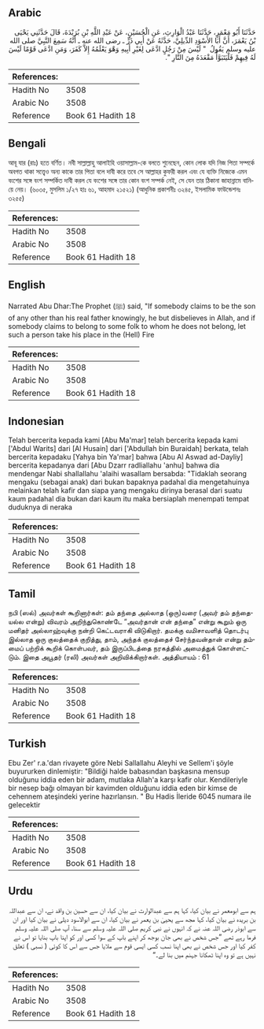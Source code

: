 ## Arabic


<div dir="rtl" lang="ar" style={{fontSize:'larger',backgroundColor:'#f8f9fa',padding:20}}>
حَدَّثَنَا أَبُو مَعْمَرٍ، حَدَّثَنَا عَبْدُ الْوَارِثِ، عَنِ الْحُسَيْنِ، عَنْ عَبْدِ اللَّهِ بْنِ بُرَيْدَةَ، قَالَ حَدَّثَنِي يَحْيَى بْنُ يَعْمَرَ، أَنَّ أَبَا الأَسْوَدِ الدِّيلِيَّ، حَدَّثَهُ عَنْ أَبِي ذَرٍّ ـ رضى الله عنه ـ أَنَّهُ سَمِعَ النَّبِيَّ صلى الله عليه وسلم يَقُولُ ‏ "‏ لَيْسَ مِنْ رَجُلٍ ادَّعَى لِغَيْرِ أَبِيهِ وَهْوَ يَعْلَمُهُ إِلاَّ كَفَرَ، وَمَنِ ادَّعَى قَوْمًا لَيْسَ لَهُ فِيهِمْ فَلْيَتَبَوَّأْ مَقْعَدَهُ مِنَ النَّارِ ‏"‏‏.‏
</div>
<div style={{backgroundColor:'#f8f9fa',padding:20, marginBottom: 10}}><table> <thead> <tr> <th>References:</th> <th></th> </tr> </thead> <tbody><tr><td>Hadith No</td><td>3508</td></tr><tr><td>Arabic No</td><td>3508</td></tr><tr><td>Reference</td><td>Book 61 Hadith 18</td></tr></tbody></table></div>

## Bengali


<div dir="ltr" lang="bn" style={{fontSize:'larger',backgroundColor:'#f8f9fa',padding:20}}>
আবূ যার (রাঃ) হতে বর্ণিত। নবী সাল্লাল্লাহু আলাইহি ওয়াসাল্লাম-কে বলতে শুনেছেন, কোন লোক যদি নিজ পিতা সম্পর্কে অবগত থাকা সত্ত্বেও অন্য কাকে তার পিতা বলে দাবী করে তবে সে আল্লাহর কুফরী করল এবং যে ব্যক্তি নিজেকে এমন বংশের সঙ্গে বংশ সম্পর্কিত দাবী করল যে বংশের সঙ্গে তার কোন বংশ সম্পর্ক নেই, সে যেন তার ঠিকানা জাহান্নামে বানিয়ে নেয়। (৬০৩৫, মুসলিম ১/২৭ হাঃ ৬১, আহমাদ ২১৫২১) (আধুনিক প্রকাশনীঃ ৩২৪৫, ইসলামিক ফাউন্ডেশনঃ ৩২৫৫)
</div>
<div style={{backgroundColor:'#f8f9fa',padding:20, marginBottom: 10}}><table> <thead> <tr> <th>References:</th> <th></th> </tr> </thead> <tbody><tr><td>Hadith No</td><td>3508</td></tr><tr><td>Arabic No</td><td>3508</td></tr><tr><td>Reference</td><td>Book 61 Hadith 18</td></tr></tbody></table></div>

## English


<div dir="ltr" lang="en" style={{fontSize:'larger',backgroundColor:'#f8f9fa',padding:20}}>
Narrated Abu Dhar:The Prophet (ﷺ) said, "If somebody claims to be the son of any other than his real father knowingly, he but disbelieves in Allah, and if somebody claims to belong to some folk to whom he does not belong, let such a person take his place in the (Hell) Fire
</div>
<div style={{backgroundColor:'#f8f9fa',padding:20, marginBottom: 10}}><table> <thead> <tr> <th>References:</th> <th></th> </tr> </thead> <tbody><tr><td>Hadith No</td><td>3508</td></tr><tr><td>Arabic No</td><td>3508</td></tr><tr><td>Reference</td><td>Book 61 Hadith 18</td></tr></tbody></table></div>

## Indonesian


<div dir="ltr" lang="id" style={{fontSize:'larger',backgroundColor:'#f8f9fa',padding:20}}>
Telah bercerita kepada kami [Abu Ma'mar] telah bercerita kepada kami ['Abdul Warits] dari [Al Husain] dari ['Abdullah bin Buraidah] berkata, telah bercerita kepadaku [Yahya bin Ya'mar] bahwa [Abu Al Aswad ad-Dayliy] bercerita kepadanya dari [Abu Dzarr radliallahu 'anhu] bahwa dia mendengar Nabi shallallahu 'alaihi wasallam bersabda: "Tidaklah seorang mengaku (sebagai anak) dari bukan bapaknya padahal dia mengetahuinya melainkan telah kafir dan siapa yang mengaku dirinya berasal dari suatu kaum padahal dia bukan dari kaum itu maka bersiaplah menempati tempat duduknya di neraka
</div>
<div style={{backgroundColor:'#f8f9fa',padding:20, marginBottom: 10}}><table> <thead> <tr> <th>References:</th> <th></th> </tr> </thead> <tbody><tr><td>Hadith No</td><td>3508</td></tr><tr><td>Arabic No</td><td>3508</td></tr><tr><td>Reference</td><td>Book 61 Hadith 18</td></tr></tbody></table></div>

## Tamil


<div dir="ltr" lang="ta" style={{fontSize:'larger',backgroundColor:'#f8f9fa',padding:20}}>
நபி (ஸல்) அவர்கள் கூறினார்கள்: தம் தந்தை அல்லாத (ஒரு)வரை (அவர் தம் தந்தையல்ல என்று) விவரம் அறிந்துகொண்டே “அவர்தான் என் தந்தை” என்று கூறும் ஒரு மனிதர் அல்லாஹ்வுக்கு நன்றி கெட்டவராகி விடுகிறார். தமக்கு வமிசாவளித் தொடர்பு இல்லாத ஒரு குலத்தைக் குறித்து, தாம், அந்தக் குலத்தைச் சேர்ந்தவன்தான் என்று தம்மைப் பற்றிக் கூறிக் கொள்பவர், தம் இருப்பிடத்தை நரகத்தில் அமைத்துக் கொள்ளட்டும். இதை அபூதர் (ரலி) அவர்கள் அறிவிக்கிறார்கள். அத்தியாயம் : 61
</div>
<div style={{backgroundColor:'#f8f9fa',padding:20, marginBottom: 10}}><table> <thead> <tr> <th>References:</th> <th></th> </tr> </thead> <tbody><tr><td>Hadith No</td><td>3508</td></tr><tr><td>Arabic No</td><td>3508</td></tr><tr><td>Reference</td><td>Book 61 Hadith 18</td></tr></tbody></table></div>

## Turkish


<div dir="ltr" lang="tr" style={{fontSize:'larger',backgroundColor:'#f8f9fa',padding:20}}>
Ebu Zer' r.a.'dan rivayete göre Nebi Sallallahu Aleyhi ve Sellem'i şöyle buyururken dinlemiştir: "Bildiği halde babasından başkasına mensup olduğunu iddia eden bir adam, mutlaka Allah'a karşı kafir olur. Kendileriyle bir nesep bağı olmayan bir kavimden olduğunu iddia eden bir kimse de cehennem ateşindeki yerine hazırlansın. " Bu Hadis İleride 6045 numara ile gelecektir
</div>
<div style={{backgroundColor:'#f8f9fa',padding:20, marginBottom: 10}}><table> <thead> <tr> <th>References:</th> <th></th> </tr> </thead> <tbody><tr><td>Hadith No</td><td>3508</td></tr><tr><td>Arabic No</td><td>3508</td></tr><tr><td>Reference</td><td>Book 61 Hadith 18</td></tr></tbody></table></div>

## Urdu


<div dir="rtl" lang="ur" style={{fontSize:'larger',backgroundColor:'#f8f9fa',padding:20}}>
ہم سے ابومعمر نے بیان کیا، کہا ہم سے عبدالوارث نے بیان کیا، ان سے حسین بن واقد نے، ان سے عبداللہ بن بریدہ نے بیان کیا، کہا مجھ سے یحییٰ بن یعمر نے بیان کیا، ان سے ابوالاسود دیلی نے بیان کیا اور ان سے ابوذر رضی اللہ عنہ نے کہ انہوں نے نبی کریم صلی اللہ علیہ وسلم سے سنا، آپ صلی اللہ علیہ وسلم فرما رہے تھے ”جس شخص نے بھی جان بوجھ کر اپنے باپ کے سوا کسی اور کو اپنا باپ بنایا تو اس نے کفر کیا اور جس شخص نے بھی اپنا نسب کسی ایسی قوم سے ملایا جس سے اس کا کوئی ( نسبی ) تعلق نہیں ہے تو وہ اپنا ٹھکانا جہنم میں بنا لے۔“
</div>
<div style={{backgroundColor:'#f8f9fa',padding:20, marginBottom: 10}}><table> <thead> <tr> <th>References:</th> <th></th> </tr> </thead> <tbody><tr><td>Hadith No</td><td>3508</td></tr><tr><td>Arabic No</td><td>3508</td></tr><tr><td>Reference</td><td>Book 61 Hadith 18</td></tr></tbody></table></div>